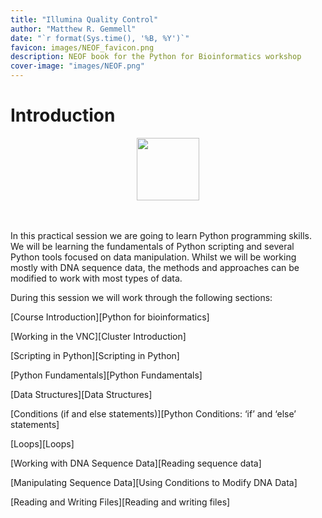 ```yaml
---
title: "Illumina Quality Control"
author: "Matthew R. Gemmell"
date: "`r format(Sys.time(), '%B, %Y')`"
favicon: images/NEOF_favicon.png
description: NEOF book for the Python for Bioinformatics workshop
cover-image: "images/NEOF.png"
---
```


# Introduction

<center>![](images/NEOF_logo.png){height="100px"}</center>

<br><br> In this practical session we are going to learn Python programming skills. We will be learning the fundamentals of Python scripting and several Python tools focused on data manipulation. Whilst we will be working mostly with DNA sequence data, the methods and approaches can be modified to work with most types of data.

During this session we will work through the following sections:

[Course Introduction][Python for bioinformatics]

[Working in the VNC][Cluster Introduction]

[Scripting in Python][Scripting in Python]

[Python Fundamentals][Python Fundamentals]

[Data Structures][Data Structures]

[Conditions (if and else statements)][Python Conditions: 'if' and 'else' statements]

[Loops][Loops]

[Working with DNA Sequence Data][Reading sequence data]

[Manipulating Sequence Data][Using Conditions to Modify DNA Data]

[Reading and Writing Files][Reading and writing files]
